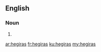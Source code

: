 ==English==

===Noun===
{{head|en}}

# {{plural of|hegira}}

[[ar:hegiras]]
[[fr:hegiras]]
[[ku:hegiras]]
[[my:hegiras]]